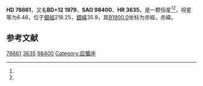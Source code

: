 {{Starbox begin
| name = HD 78661
}}
{{Starbox observe
| epoch = [[J2000.0|J2000.0]]
| constell = {{星座名待查}}<ref name=SIMBAD>{{cite web
 | url=http://simbad.u-strasbg.fr/simbad/sim-id?Ident=HR+3635
 | title=Pulsating variable Star
 | publisher=Centre de Données astronomiques de Strasbourg
 | work=SIMBAD
 | accessdate=2012-07-13
 | archive-date=2016-03-16
 | archive-url=https://web.archive.org/web/20160316181915/http://simbad.u-strasbg.fr/simbad/sim-id?Ident=HR+3635
 | dead-url=no
 }}</ref><ref name=DATA>{{cite web
 | url=http://vizier.u-strasbg.fr/viz-bin/VizieR-5?-out.add=.&-source=5050&-corr=PK=HR&-out.max=9999&HR=3635
 | title=VizieR Detailed Page
 | accessdate=2012-07-13
 | archive-date=2016-03-05
 | archive-url=https://web.archive.org/web/20160305051226/http://vizier.u-strasbg.fr/viz-bin/VizieR-5?-out.add=.&-source=5050&-corr=PK=HR&-out.max=9999&HR=3635
 | dead-url=no
 }}</ref>
| 星官 = 
| ra = {{RA|9|9|46.4}}<ref name=SIMBAD /><ref name=DATA />
| dec = {{DEC|+11|33|52}}<ref name=SIMBAD /><ref name=DATA />
| appmag_v = 6.48<ref name=SIMBAD /><ref name=DATA />
}}
{{Starbox character
| class = F2Vp<ref name=SIMBAD /><ref name=DATA />
| b-v = 0.34<ref name=SIMBAD /><ref name=DATA />
| u-b = -0.1<ref name=SIMBAD /><ref name=DATA />
| r-i = <ref name=SIMBAD /><ref name=DATA />
| variable = 
}}
{{Starbox astrometry
| radial_v = -0.1
| prop_mo_ra = -16
| parallax = 
| p_error = 
}}
{{Starbox catalog
| names =BD+12 1979，[[SAO星表|SAO]] 98400，[[HD星表|HD]] 78661，[[HR星表|HR]] 3635}}
{{Starbox reference |Simbad=HR+3635}}
{{Starbox end}}

'''HD 78661'''，又名'''BD+12 1979'''，'''SAO 98400'''、'''HR 3635'''，是一颗恒星<ref name=SIMBAD /><ref name=DATA />，视星等为6.48，位于[[銀道座標系|銀經]]218.25，[[銀道座標系|銀緯]]35.9，其[[B1900.0|B1900.0]]坐标为赤經{{RA|9|4|20.3}}，赤緯{{DEC|+11|35.9|18}}。

== 参考文献 ==
{{reflist}}

{{star-stub}}

[[Category:HD和HDE天體|78661]]
[[Category:HR天體|3635]]
[[Category:SAO天體|98400]]
[[Category:巨蟹座|Category:巨蟹座]]